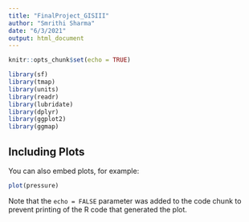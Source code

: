 ```yaml
---
title: "FinalProject_GISIII"
author: "Smrithi Sharma"
date: "6/3/2021"
output: html_document
---
```


```r
knitr::opts_chunk$set(echo = TRUE)
```


```r
library(sf)
library(tmap)
library(units)
library(readr)
library(lubridate)
library(dplyr)
library(ggplot2)
library(ggmap)
```

## Including Plots

You can also embed plots, for example:

```r
plot(pressure)
```

Note that the `echo = FALSE` parameter was added to the code chunk to prevent printing of the R code that generated the plot.
